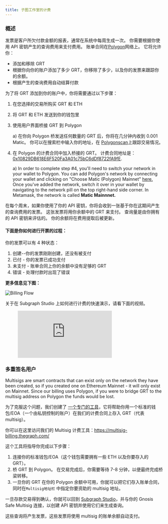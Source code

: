 ```yaml
---
title: 子图工作室的计费
---
```


### 概述

发票是客户所欠付款金额的报表，通常在系统中每周生成一次。 你需要根据你使用 API 密钥产生的查询费用来支付费用。 账单合同在[Polygon](https://polygon.technology/)网络上。 它将允许你：

- 添加和移除 GRT
- 根据你向你的账户添加了多少 GRT，你移除了多少，以及你的发票来跟踪你的余额。
- 根据产生的查询费用自动结算付款

为了将 GRT 添加到你的账户中，你将需要通过以下步骤：

1. 在您选择的交易所购买 GRT 和 ETH
2. 将 GRT 和 ETH 发送到你的钱包里
3. 使用用户界面桥接 GRT 到 Polygon

   a) 在你向 Polygon 桥发送任何数量的 GRT 后，你将在几分钟内收到 0.001 Matic。 你可以在搜索栏中输入你的地址，在 [Polygonscan](https://polygonscan.com/)上跟踪交易情况。

4. 在 Polygon 的计费合同中加入桥接的 GRT。 计费合同地址是：[0x10829DB618E6F520Fa3A01c75bC6dDf8722fA9fE](https://polygonscan.com/address/0x10829DB618E6F520Fa3A01c75bC6dDf8722fA9fE).

   a) In order to complete step #4, you'll need to switch your network in your wallet to Polygon. You can add Polygon's network by connecting your wallet and clicking on "Choose Matic (Polygon) Mainnet" [here.](https://chainlist.org/) Once you've added the network, switch it over in your wallet by navigating to the network pill on the top right-hand side corner. In Metamask, the network is called **Matic Mainnnet.**

在每个周末，如果你使用了你的 API 密钥，你将会收到一张基于你在这期间产生的查询费用的发票。 这张发票将用你余额中的 GRT 来支付。 查询量是由你拥有的 API 密钥来评估的。 你的余额将在费用提取后被更新。

#### 下面是你如何进行开票的过程：

你的发票可以有 4 种状态：

1. 创建--你的发票刚刚创建，还没有被支付
2. 已付 - 你的发票已成功支付
3. 未支付 - 账单合同上你的余额中没有足够的 GRT
4. 错误 - 处理付款时出现了错误

**更多信息见下图：**

![Billing Flow](/img/billing-flow.png)

关于在 Subgraph Studio 上如何进行计费的快速演示，请看下面的视频。

<figure className="video-container">
  <iframe
    className="video-iframe"
    src="https://www.youtube.com/embed/UrfIpm-Vlgs"
    title="YouTube video player"
    frameBorder="0"
    allowFullScreen
  ></iframe>
</figure>

### 多重签名用户

Multisigs are smart contracts that can exist only on the network they have been created, so if you created one on Ethereum Mainnet - it will only exist on Mainnet. Since our billing uses Polygon, if you were to bridge GRT to the multisig address on Polygon the funds would be lost.

为了克服这个问题，我们创建了 [一个专门的工具](https://multisig-billing.thegraph.com/)，它将帮助你用一个标准的钱包/EOA（一个由私钥控制的账户）在我们的计费合同上存入 GRT（代表 multisig）。

你可以在这里访问我们的 Multisig 计费工具：https://multisig-billing.thegraph.com/

这个工具将指导你完成以下步骤：

1. 连接你的标准钱包/EOA（这个钱包需要拥有一些 ETH 以及你要存入的 GRT）。
2. 桥 GRT 到 Polygon。 在交易完成后，你需要等待 7-8 分钟，以便最终完成桥梁转移。
3. 一旦你的 GRT 在你的 Polygon 余额中可用，你就可以把它们存入账单合同，同时在`Multisig地址栏` 中指定你要资助的 multisig 地址。

一旦存款交易得到确认，你就可以回到 [Subgraph Studio](https://thegraph.com/studio/)，并与你的 Gnosis Safe Multisig 连接，以创建 API 密钥并使用它们来生成查询。

这些查询将产生发票，这些发票将使用 multisig 的账单余额自动支付。
